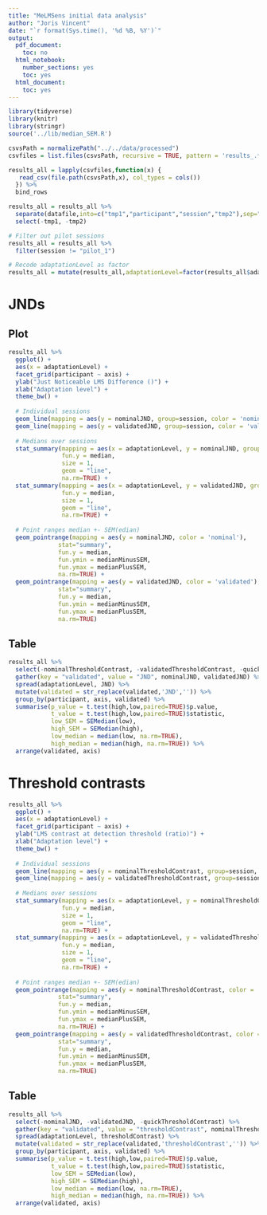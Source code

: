 ```yaml
---
title: "MeLMSens initial data analysis"
author: "Joris Vincent"
date: "`r format(Sys.time(), '%d %B, %Y')`"
output:
  pdf_document:
    toc: no
  html_notebook:
    number_sections: yes
    toc: yes
  html_document:
    toc: yes
---
```

```r
library(tidyverse)
library(knitr)
library(stringr)
source('../lib/median_SEM.R')
```
```r
csvsPath = normalizePath("../../data/processed")
csvfiles = list.files(csvsPath, recursive = TRUE, pattern = 'results_.*.csv')

results_all = lapply(csvfiles,function(x) {
   read_csv(file.path(csvsPath,x), col_types = cols())
  }) %>%
  bind_rows
```
```r
results_all = results_all %>%
  separate(datafile,into=c("tmp1","participant","session","tmp2"),sep="-") %>%
  select(-tmp1, -tmp2)

# Filter out pilot sessions
results_all = results_all %>%
  filter(session != "pilot_1")

# Recode adaptationLevel as factor
results_all = mutate(results_all,adaptationLevel=factor(results_all$adaptationLevel,levels=c('low','high')))
```

# JNDs
## Plot
```r
results_all %>%
  ggplot() +
  aes(x = adaptationLevel) +
  facet_grid(participant ~ axis) +
  ylab("Just Noticeable LMS Difference ()") +
  xlab("Adaptation level") +
  theme_bw() +
  
  # Individual sessions
  geom_line(mapping = aes(y = nominalJND, group=session, color = 'nominal'), alpha = .4) +
  geom_line(mapping = aes(y = validatedJND, group=session, color = 'validated'), alpha = .4) +
  
  # Medians over sessions
  stat_summary(mapping = aes(x = adaptationLevel, y = nominalJND, group=1, color = 'nominal'),
               fun.y = median,
               size = 1,
               geom = "line",
               na.rm=TRUE) +
  stat_summary(mapping = aes(x = adaptationLevel, y = validatedJND, group=1, color = 'validated'),
               fun.y = median,
               size = 1,
               geom = "line",
               na.rm=TRUE) +
  
  # Point ranges median +- SEM(edian)
  geom_pointrange(mapping = aes(y = nominalJND, color = 'nominal'),
              stat="summary",
              fun.y = median,
              fun.ymin = medianMinusSEM,
              fun.ymax = medianPlusSEM,
              na.rm=TRUE) +  
  geom_pointrange(mapping = aes(y = validatedJND, color = 'validated'),
              stat="summary",
              fun.y = median,
              fun.ymin = medianMinusSEM,
              fun.ymax = medianPlusSEM,
              na.rm=TRUE)
```

## Table
```r
results_all %>%
  select(-nominalThresholdContrast, -validatedThresholdContrast, -quickThresholdContrast) %>%
  gather(key = "validated", value = "JND", nominalJND, validatedJND) %>%
  spread(adaptationLevel, JND) %>%
  mutate(validated = str_replace(validated,'JND','')) %>%
  group_by(participant, axis, validated) %>%
  summarise(p_value = t.test(high,low,paired=TRUE)$p.value,
            t_value = t.test(high,low,paired=TRUE)$statistic,
            low_SEM = SEMedian(low),
            high_SEM = SEMedian(high),
            low_median = median(low, na.rm=TRUE),
            high_median = median(high, na.rm=TRUE)) %>%
  arrange(validated, axis)
```

\pagebreak

# Threshold contrasts
```r
results_all %>%
  ggplot() +
  aes(x = adaptationLevel) +
  facet_grid(participant ~ axis) +
  ylab("LMS contrast at detection threshold (ratio)") +
  xlab("Adaptation level") +
  theme_bw() +
  
  # Individual sessions
  geom_line(mapping = aes(y = nominalThresholdContrast, group=session, color = 'nominal'), alpha = .4) +
  geom_line(mapping = aes(y = validatedThresholdContrast, group=session, color = 'validated'), alpha = .4) +
  
  # Medians over sessions
  stat_summary(mapping = aes(x = adaptationLevel, y = nominalThresholdContrast, group=1, color = 'nominal'),
               fun.y = median,
               size = 1,
               geom = "line",
               na.rm=TRUE) +
  stat_summary(mapping = aes(x = adaptationLevel, y = validatedThresholdContrast, group=1, color = 'validated'),
               fun.y = median,
               size = 1,
               geom = "line",
               na.rm=TRUE) +
  
  # Point ranges median +- SEM(edian)
  geom_pointrange(mapping = aes(y = nominalThresholdContrast, color = 'nominal'),
              stat="summary",
              fun.y = median,
              fun.ymin = medianMinusSEM,
              fun.ymax = medianPlusSEM,
              na.rm=TRUE) +  
  geom_pointrange(mapping = aes(y = validatedThresholdContrast, color = 'validated'),
              stat="summary",
              fun.y = median,
              fun.ymin = medianMinusSEM,
              fun.ymax = medianPlusSEM,
              na.rm=TRUE)
```

## Table
```r
results_all %>%
  select(-nominalJND, -validatedJND, -quickThresholdContrast) %>%
  gather(key = "validated", value = "thresholdContrast", nominalThresholdContrast, validatedThresholdContrast) %>%
  spread(adaptationLevel, thresholdContrast) %>%
  mutate(validated = str_replace(validated,'thresholdContrast','')) %>%
  group_by(participant, axis, validated) %>%
  summarise(p_value = t.test(high,low,paired=TRUE)$p.value,
            t_value = t.test(high,low,paired=TRUE)$statistic,
            low_SEM = SEMedian(low),
            high_SEM = SEMedian(high),
            low_median = median(low, na.rm=TRUE),
            high_median = median(high, na.rm=TRUE)) %>%
  arrange(validated, axis)
```